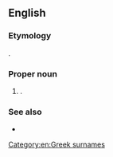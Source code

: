 ==English==

===Etymology===
{{etyl|el|en}}.

===Proper noun===
{{en-proper noun}}

# {{non-gloss definition|A transliteration of a Greek [[surname]]}}.

===See also===
* {{l|en|Angelopoulos}}

[[Category:en:Greek surnames]]